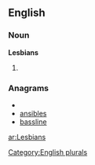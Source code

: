 ==English==

===Noun===
'''Lesbians'''

# {{plural of|[[Lesbian]]}}

===Anagrams===
* {{alphagram|abeilnss}}
* [[ansibles#English|ansibles]]
* [[bassline#English|bassline]]


[[Category:English plurals]]

[[ar:Lesbians]]